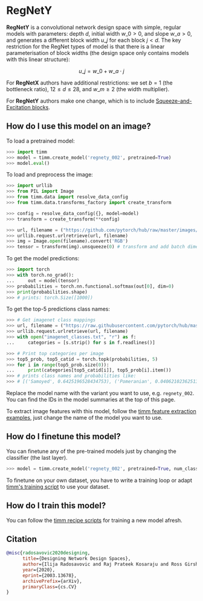 # RegNetY

**RegNetY** is a convolutional network design space with simple, regular models with parameters: depth $d$, initial width $w\_{0} > 0$, and slope $w\_{a} > 0$, and generates a different block width $u\_{j}$ for each block $j < d$. The key restriction for the RegNet types of model is that there is a linear parameterisation of block widths (the design space only contains models with this linear structure):

$$ u\_{j} = w\_{0} + w\_{a}\cdot{j} $$

For **RegNetX** authors have additional restrictions: we set $b = 1$ (the bottleneck ratio), $12 \leq d \leq 28$, and $w\_{m} \geq 2$ (the width multiplier).

For **RegNetY** authors make one change, which is to include [Squeeze-and-Excitation blocks](https://paperswithcode.com/method/squeeze-and-excitation-block).

## How do I use this model on an image?

To load a pretrained model:

```py
>>> import timm
>>> model = timm.create_model('regnety_002', pretrained=True)
>>> model.eval()
```

To load and preprocess the image:

```py 
>>> import urllib
>>> from PIL import Image
>>> from timm.data import resolve_data_config
>>> from timm.data.transforms_factory import create_transform

>>> config = resolve_data_config({}, model=model)
>>> transform = create_transform(**config)

>>> url, filename = ("https://github.com/pytorch/hub/raw/master/images/dog.jpg", "dog.jpg")
>>> urllib.request.urlretrieve(url, filename)
>>> img = Image.open(filename).convert('RGB')
>>> tensor = transform(img).unsqueeze(0) # transform and add batch dimension
```

To get the model predictions:

```py
>>> import torch
>>> with torch.no_grad():
...     out = model(tensor)
>>> probabilities = torch.nn.functional.softmax(out[0], dim=0)
>>> print(probabilities.shape)
>>> # prints: torch.Size([1000])
```

To get the top-5 predictions class names:

```py
>>> # Get imagenet class mappings
>>> url, filename = ("https://raw.githubusercontent.com/pytorch/hub/master/imagenet_classes.txt", "imagenet_classes.txt")
>>> urllib.request.urlretrieve(url, filename) 
>>> with open("imagenet_classes.txt", "r") as f:
...     categories = [s.strip() for s in f.readlines()]

>>> # Print top categories per image
>>> top5_prob, top5_catid = torch.topk(probabilities, 5)
>>> for i in range(top5_prob.size(0)):
...     print(categories[top5_catid[i]], top5_prob[i].item())
>>> # prints class names and probabilities like:
>>> # [('Samoyed', 0.6425196528434753), ('Pomeranian', 0.04062102362513542), ('keeshond', 0.03186424449086189), ('white wolf', 0.01739676296710968), ('Eskimo dog', 0.011717947199940681)]
```

Replace the model name with the variant you want to use, e.g. `regnety_002`. You can find the IDs in the model summaries at the top of this page.

To extract image features with this model, follow the [timm feature extraction examples](https://rwightman.github.io/pytorch-image-models/feature_extraction/), just change the name of the model you want to use.

## How do I finetune this model?

You can finetune any of the pre-trained models just by changing the classifier (the last layer).

```py
>>> model = timm.create_model('regnety_002', pretrained=True, num_classes=NUM_FINETUNE_CLASSES)
```
To finetune on your own dataset, you have to write a training loop or adapt [timm's training
script](https://github.com/rwightman/pytorch-image-models/blob/master/train.py) to use your dataset.

## How do I train this model?

You can follow the [timm recipe scripts](https://rwightman.github.io/pytorch-image-models/scripts/) for training a new model afresh.

## Citation

```BibTeX
@misc{radosavovic2020designing,
      title={Designing Network Design Spaces}, 
      author={Ilija Radosavovic and Raj Prateek Kosaraju and Ross Girshick and Kaiming He and Piotr Dollár},
      year={2020},
      eprint={2003.13678},
      archivePrefix={arXiv},
      primaryClass={cs.CV}
}
```

<!--
Type: model-index
Collections:
- Name: RegNetY
  Paper:
    Title: Designing Network Design Spaces
    URL: https://paperswithcode.com/paper/designing-network-design-spaces
Models:
- Name: regnety_002
  In Collection: RegNetY
  Metadata:
    FLOPs: 255754236
    Parameters: 3160000
    File Size: 12782926
    Architecture:
    - 1x1 Convolution
    - Batch Normalization
    - Convolution
    - Dense Connections
    - Global Average Pooling
    - Grouped Convolution
    - ReLU
    - Squeeze-and-Excitation Block
    Tasks:
    - Image Classification
    Training Techniques:
    - SGD with Momentum
    - Weight Decay
    Training Data:
    - ImageNet
    Training Resources: 8x NVIDIA V100 GPUs
    ID: regnety_002
    Epochs: 100
    Crop Pct: '0.875'
    Momentum: 0.9
    Batch Size: 1024
    Image Size: '224'
    Weight Decay: 5.0e-05
    Interpolation: bicubic
  Code: https://github.com/rwightman/pytorch-image-models/blob/d8e69206be253892b2956341fea09fdebfaae4e3/timm/models/regnet.py#L409
  Weights: https://github.com/rwightman/pytorch-image-models/releases/download/v0.1-regnet/regnety_002-e68ca334.pth
  Results:
  - Task: Image Classification
    Dataset: ImageNet
    Metrics:
      Top 1 Accuracy: 70.28%
      Top 5 Accuracy: 89.55%
- Name: regnety_004
  In Collection: RegNetY
  Metadata:
    FLOPs: 515664568
    Parameters: 4340000
    File Size: 17542753
    Architecture:
    - 1x1 Convolution
    - Batch Normalization
    - Convolution
    - Dense Connections
    - Global Average Pooling
    - Grouped Convolution
    - ReLU
    - Squeeze-and-Excitation Block
    Tasks:
    - Image Classification
    Training Techniques:
    - SGD with Momentum
    - Weight Decay
    Training Data:
    - ImageNet
    Training Resources: 8x NVIDIA V100 GPUs
    ID: regnety_004
    Epochs: 100
    Crop Pct: '0.875'
    Momentum: 0.9
    Batch Size: 1024
    Image Size: '224'
    Weight Decay: 5.0e-05
    Interpolation: bicubic
  Code: https://github.com/rwightman/pytorch-image-models/blob/d8e69206be253892b2956341fea09fdebfaae4e3/timm/models/regnet.py#L415
  Weights: https://github.com/rwightman/pytorch-image-models/releases/download/v0.1-regnet/regnety_004-0db870e6.pth
  Results:
  - Task: Image Classification
    Dataset: ImageNet
    Metrics:
      Top 1 Accuracy: 74.02%
      Top 5 Accuracy: 91.76%
- Name: regnety_006
  In Collection: RegNetY
  Metadata:
    FLOPs: 771746928
    Parameters: 6060000
    File Size: 24394127
    Architecture:
    - 1x1 Convolution
    - Batch Normalization
    - Convolution
    - Dense Connections
    - Global Average Pooling
    - Grouped Convolution
    - ReLU
    - Squeeze-and-Excitation Block
    Tasks:
    - Image Classification
    Training Techniques:
    - SGD with Momentum
    - Weight Decay
    Training Data:
    - ImageNet
    Training Resources: 8x NVIDIA V100 GPUs
    ID: regnety_006
    Epochs: 100
    Crop Pct: '0.875'
    Momentum: 0.9
    Batch Size: 1024
    Image Size: '224'
    Weight Decay: 5.0e-05
    Interpolation: bicubic
  Code: https://github.com/rwightman/pytorch-image-models/blob/d8e69206be253892b2956341fea09fdebfaae4e3/timm/models/regnet.py#L421
  Weights: https://github.com/rwightman/pytorch-image-models/releases/download/v0.1-regnet/regnety_006-c67e57ec.pth
  Results:
  - Task: Image Classification
    Dataset: ImageNet
    Metrics:
      Top 1 Accuracy: 75.27%
      Top 5 Accuracy: 92.53%
- Name: regnety_008
  In Collection: RegNetY
  Metadata:
    FLOPs: 1023448952
    Parameters: 6260000
    File Size: 25223268
    Architecture:
    - 1x1 Convolution
    - Batch Normalization
    - Convolution
    - Dense Connections
    - Global Average Pooling
    - Grouped Convolution
    - ReLU
    - Squeeze-and-Excitation Block
    Tasks:
    - Image Classification
    Training Techniques:
    - SGD with Momentum
    - Weight Decay
    Training Data:
    - ImageNet
    Training Resources: 8x NVIDIA V100 GPUs
    ID: regnety_008
    Epochs: 100
    Crop Pct: '0.875'
    Momentum: 0.9
    Batch Size: 1024
    Image Size: '224'
    Weight Decay: 5.0e-05
    Interpolation: bicubic
  Code: https://github.com/rwightman/pytorch-image-models/blob/d8e69206be253892b2956341fea09fdebfaae4e3/timm/models/regnet.py#L427
  Weights: https://github.com/rwightman/pytorch-image-models/releases/download/v0.1-regnet/regnety_008-dc900dbe.pth
  Results:
  - Task: Image Classification
    Dataset: ImageNet
    Metrics:
      Top 1 Accuracy: 76.32%
      Top 5 Accuracy: 93.07%
- Name: regnety_016
  In Collection: RegNetY
  Metadata:
    FLOPs: 2070895094
    Parameters: 11200000
    File Size: 45115589
    Architecture:
    - 1x1 Convolution
    - Batch Normalization
    - Convolution
    - Dense Connections
    - Global Average Pooling
    - Grouped Convolution
    - ReLU
    - Squeeze-and-Excitation Block
    Tasks:
    - Image Classification
    Training Techniques:
    - SGD with Momentum
    - Weight Decay
    Training Data:
    - ImageNet
    Training Resources: 8x NVIDIA V100 GPUs
    ID: regnety_016
    Epochs: 100
    Crop Pct: '0.875'
    Momentum: 0.9
    Batch Size: 1024
    Image Size: '224'
    Weight Decay: 5.0e-05
    Interpolation: bicubic
  Code: https://github.com/rwightman/pytorch-image-models/blob/d8e69206be253892b2956341fea09fdebfaae4e3/timm/models/regnet.py#L433
  Weights: https://github.com/rwightman/pytorch-image-models/releases/download/v0.1-regnet/regnety_016-54367f74.pth
  Results:
  - Task: Image Classification
    Dataset: ImageNet
    Metrics:
      Top 1 Accuracy: 77.87%
      Top 5 Accuracy: 93.73%
- Name: regnety_032
  In Collection: RegNetY
  Metadata:
    FLOPs: 4081118714
    Parameters: 19440000
    File Size: 78084523
    Architecture:
    - 1x1 Convolution
    - Batch Normalization
    - Convolution
    - Dense Connections
    - Global Average Pooling
    - Grouped Convolution
    - ReLU
    - Squeeze-and-Excitation Block
    Tasks:
    - Image Classification
    Training Techniques:
    - SGD with Momentum
    - Weight Decay
    Training Data:
    - ImageNet
    Training Resources: 8x NVIDIA V100 GPUs
    ID: regnety_032
    Epochs: 100
    Crop Pct: '0.875'
    Momentum: 0.9
    Batch Size: 512
    Image Size: '224'
    Weight Decay: 5.0e-05
    Interpolation: bicubic
  Code: https://github.com/rwightman/pytorch-image-models/blob/d8e69206be253892b2956341fea09fdebfaae4e3/timm/models/regnet.py#L439
  Weights: https://github.com/rwightman/pytorch-image-models/releases/download/v0.1-weights/regnety_032_ra-7f2439f9.pth
  Results:
  - Task: Image Classification
    Dataset: ImageNet
    Metrics:
      Top 1 Accuracy: 82.01%
      Top 5 Accuracy: 95.91%
- Name: regnety_040
  In Collection: RegNetY
  Metadata:
    FLOPs: 5105933432
    Parameters: 20650000
    File Size: 82913909
    Architecture:
    - 1x1 Convolution
    - Batch Normalization
    - Convolution
    - Dense Connections
    - Global Average Pooling
    - Grouped Convolution
    - ReLU
    - Squeeze-and-Excitation Block
    Tasks:
    - Image Classification
    Training Techniques:
    - SGD with Momentum
    - Weight Decay
    Training Data:
    - ImageNet
    Training Resources: 8x NVIDIA V100 GPUs
    ID: regnety_040
    Epochs: 100
    Crop Pct: '0.875'
    Momentum: 0.9
    Batch Size: 512
    Image Size: '224'
    Weight Decay: 5.0e-05
    Interpolation: bicubic
  Code: https://github.com/rwightman/pytorch-image-models/blob/d8e69206be253892b2956341fea09fdebfaae4e3/timm/models/regnet.py#L445
  Weights: https://github.com/rwightman/pytorch-image-models/releases/download/v0.1-regnet/regnety_040-f0d569f9.pth
  Results:
  - Task: Image Classification
    Dataset: ImageNet
    Metrics:
      Top 1 Accuracy: 79.23%
      Top 5 Accuracy: 94.64%
- Name: regnety_064
  In Collection: RegNetY
  Metadata:
    FLOPs: 8167730444
    Parameters: 30580000
    File Size: 122751416
    Architecture:
    - 1x1 Convolution
    - Batch Normalization
    - Convolution
    - Dense Connections
    - Global Average Pooling
    - Grouped Convolution
    - ReLU
    - Squeeze-and-Excitation Block
    Tasks:
    - Image Classification
    Training Techniques:
    - SGD with Momentum
    - Weight Decay
    Training Data:
    - ImageNet
    Training Resources: 8x NVIDIA V100 GPUs
    ID: regnety_064
    Epochs: 100
    Crop Pct: '0.875'
    Momentum: 0.9
    Batch Size: 512
    Image Size: '224'
    Weight Decay: 5.0e-05
    Interpolation: bicubic
  Code: https://github.com/rwightman/pytorch-image-models/blob/d8e69206be253892b2956341fea09fdebfaae4e3/timm/models/regnet.py#L451
  Weights: https://github.com/rwightman/pytorch-image-models/releases/download/v0.1-regnet/regnety_064-0a48325c.pth
  Results:
  - Task: Image Classification
    Dataset: ImageNet
    Metrics:
      Top 1 Accuracy: 79.73%
      Top 5 Accuracy: 94.76%
- Name: regnety_080
  In Collection: RegNetY
  Metadata:
    FLOPs: 10233621420
    Parameters: 39180000
    File Size: 157124671
    Architecture:
    - 1x1 Convolution
    - Batch Normalization
    - Convolution
    - Dense Connections
    - Global Average Pooling
    - Grouped Convolution
    - ReLU
    - Squeeze-and-Excitation Block
    Tasks:
    - Image Classification
    Training Techniques:
    - SGD with Momentum
    - Weight Decay
    Training Data:
    - ImageNet
    Training Resources: 8x NVIDIA V100 GPUs
    ID: regnety_080
    Epochs: 100
    Crop Pct: '0.875'
    Momentum: 0.9
    Batch Size: 512
    Image Size: '224'
    Weight Decay: 5.0e-05
    Interpolation: bicubic
  Code: https://github.com/rwightman/pytorch-image-models/blob/d8e69206be253892b2956341fea09fdebfaae4e3/timm/models/regnet.py#L457
  Weights: https://github.com/rwightman/pytorch-image-models/releases/download/v0.1-regnet/regnety_080-e7f3eb93.pth
  Results:
  - Task: Image Classification
    Dataset: ImageNet
    Metrics:
      Top 1 Accuracy: 79.87%
      Top 5 Accuracy: 94.83%
- Name: regnety_120
  In Collection: RegNetY
  Metadata:
    FLOPs: 15542094856
    Parameters: 51820000
    File Size: 207743949
    Architecture:
    - 1x1 Convolution
    - Batch Normalization
    - Convolution
    - Dense Connections
    - Global Average Pooling
    - Grouped Convolution
    - ReLU
    - Squeeze-and-Excitation Block
    Tasks:
    - Image Classification
    Training Techniques:
    - SGD with Momentum
    - Weight Decay
    Training Data:
    - ImageNet
    Training Resources: 8x NVIDIA V100 GPUs
    ID: regnety_120
    Epochs: 100
    Crop Pct: '0.875'
    Momentum: 0.9
    Batch Size: 512
    Image Size: '224'
    Weight Decay: 5.0e-05
    Interpolation: bicubic
  Code: https://github.com/rwightman/pytorch-image-models/blob/d8e69206be253892b2956341fea09fdebfaae4e3/timm/models/regnet.py#L463
  Weights: https://github.com/rwightman/pytorch-image-models/releases/download/v0.1-regnet/regnety_120-721ba79a.pth
  Results:
  - Task: Image Classification
    Dataset: ImageNet
    Metrics:
      Top 1 Accuracy: 80.38%
      Top 5 Accuracy: 95.12%
- Name: regnety_160
  In Collection: RegNetY
  Metadata:
    FLOPs: 20450196852
    Parameters: 83590000
    File Size: 334916722
    Architecture:
    - 1x1 Convolution
    - Batch Normalization
    - Convolution
    - Dense Connections
    - Global Average Pooling
    - Grouped Convolution
    - ReLU
    - Squeeze-and-Excitation Block
    Tasks:
    - Image Classification
    Training Techniques:
    - SGD with Momentum
    - Weight Decay
    Training Data:
    - ImageNet
    Training Resources: 8x NVIDIA V100 GPUs
    ID: regnety_160
    Epochs: 100
    Crop Pct: '0.875'
    Momentum: 0.9
    Batch Size: 512
    Image Size: '224'
    Weight Decay: 5.0e-05
    Interpolation: bicubic
  Code: https://github.com/rwightman/pytorch-image-models/blob/d8e69206be253892b2956341fea09fdebfaae4e3/timm/models/regnet.py#L469
  Weights: https://github.com/rwightman/pytorch-image-models/releases/download/v0.1-regnet/regnety_160-d64013cd.pth
  Results:
  - Task: Image Classification
    Dataset: ImageNet
    Metrics:
      Top 1 Accuracy: 80.28%
      Top 5 Accuracy: 94.97%
- Name: regnety_320
  In Collection: RegNetY
  Metadata:
    FLOPs: 41492618394
    Parameters: 145050000
    File Size: 580891965
    Architecture:
    - 1x1 Convolution
    - Batch Normalization
    - Convolution
    - Dense Connections
    - Global Average Pooling
    - Grouped Convolution
    - ReLU
    - Squeeze-and-Excitation Block
    Tasks:
    - Image Classification
    Training Techniques:
    - SGD with Momentum
    - Weight Decay
    Training Data:
    - ImageNet
    Training Resources: 8x NVIDIA V100 GPUs
    ID: regnety_320
    Epochs: 100
    Crop Pct: '0.875'
    Momentum: 0.9
    Batch Size: 256
    Image Size: '224'
    Weight Decay: 5.0e-05
    Interpolation: bicubic
  Code: https://github.com/rwightman/pytorch-image-models/blob/d8e69206be253892b2956341fea09fdebfaae4e3/timm/models/regnet.py#L475
  Weights: https://github.com/rwightman/pytorch-image-models/releases/download/v0.1-regnet/regnety_320-ba464b29.pth
  Results:
  - Task: Image Classification
    Dataset: ImageNet
    Metrics:
      Top 1 Accuracy: 80.8%
      Top 5 Accuracy: 95.25%
-->